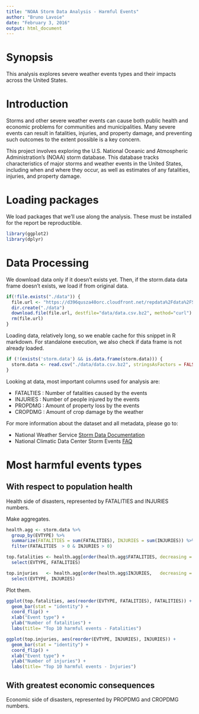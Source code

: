 ```yaml
---
title: "NOAA Storm Data Analysis - Harmful Events"
author: "Bruno Lavoie"
date: "February 3, 2016"
output: html_document
---
```


# Synopsis

This analysis explores severe weather events types and their impacts across the United States.

# Introduction

Storms and other severe weather events can cause both public health and economic problems for communities and municipalities. Many severe events can result in fatalities, injuries, and property damage, and preventing such outcomes to the extent possible is a key concern.

This project involves exploring the U.S. National Oceanic and Atmospheric Administration's (NOAA) storm database. This database tracks characteristics of major storms and weather events in the United States, including when and where they occur, as well as estimates of any fatalities, injuries, and property damage.

# Loading packages

We load packages that we'll use along the analysis. These must be installed for the report be reproductible.

```r
library(ggplot2)
library(dplyr)
```


# Data Processing

We download data only if it doesn't exists yet. 
Then, if the storm.data data frame doesn't exists, we load if from original data.

```r
if(!file.exists("./data")) {
  file.url <- "https://d396qusza40orc.cloudfront.net/repdata%2Fdata%2FStormData.csv.bz2"
  dir.create("./data")
  download.file(file.url, destfile="data/data.csv.bz2", method="curl")  
  rm(file.url)
}
```

Loading data, relatively long, so we enable cache for this snippet in R markdown. For standalone execution, we also check if data frame is not already loaded.
```r
if (!(exists('storm.data') && is.data.frame(storm.data))) {
  storm.data <- read.csv("./data/data.csv.bz2", stringsAsFactors = FALSE)
}
```

Looking at data, most important columns used for analysis are:

 - FATALTIES : Number of fatalities caused by the events
 - INJURIES : Number of people injured by the events
 - PROPDMG : Amount of property loss by the events
 - CROPDMG : Amount of crop damage by the weather

For more information about the dataset and all metadata, please go to:
 
 - National Weather Service [Storm Data Documentation](https://d396qusza40orc.cloudfront.net/repdata%2Fpeer2_doc%2Fpd01016005curr.pdf)
 - National Climatic Data Center Storm Events [FAQ](https://d396qusza40orc.cloudfront.net/repdata%2Fpeer2_doc%2FNCDC%20Storm%20Events-FAQ%20Page.pdf)


# Most harmful events types

## With respect to population health

Health side of disasters, represented by FATALITIES and INJURIES numbers.

Make aggregates.

```r
health.agg <- storm.data %>% 
  group_by(EVTYPE) %>%
  summarize(FATALITIES = sum(FATALITIES), INJURIES = sum(INJURIES)) %>%
  filter(FATALITIES  > 0 & INJURIES > 0)

top.fatalities <- health.agg[order(health.agg$FATALITIES, decreasing = TRUE)[1:10],]%>% 
  select(EVTYPE, FATALITIES)

top.injuries   <- health.agg[order(health.agg$INJURIES,   decreasing = TRUE)[1:10],] %>% 
  select(EVTYPE, INJURIES)

```


Plot them.

```r
ggplot(top.fatalities, aes(reorder(EVTYPE, FATALITIES), FATALITIES)) + 
  geom_bar(stat = "identity") + 
  coord_flip() + 
  xlab("Event type") +
  ylab("Number of fatalities") +
  labs(title= "Top 10 harmful events - Fatalities")
```

```r
ggplot(top.injuries, aes(reorder(EVTYPE, INJURIES), INJURIES)) + 
  geom_bar(stat = "identity") + 
  coord_flip() + 
  xlab("Event type") +
  ylab("Number of injuries") +
  labs(title= "Top 10 harmful events - Injuries")
```


## With greatest economic consequences

Economic side of disasters, represented by PROPDMG and CROPDMG numbers.

